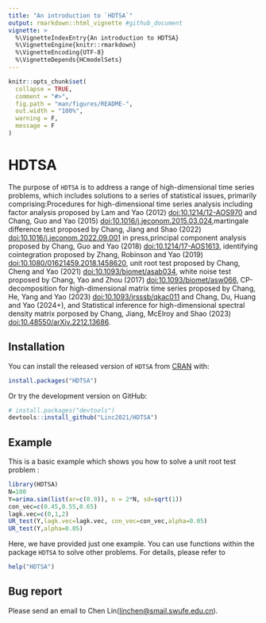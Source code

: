 ```yaml
---
title: "An introduction to `HDTSA`"
output: rmarkdown::html_vignette #github_document
vignette: >
  %\VignetteIndexEntry{An introduction to HDTSA}
  %\VignetteEngine{knitr::rmarkdown}
  %\VignetteEncoding{UTF-8}
  %\VignetteDepends{HCmodelSets}
---
```


<!-- README.md is generated from README.Rmd. Please edit that file -->

```r
knitr::opts_chunk$set(
  collapse = TRUE,
  comment = "#>",
  fig.path = "man/figures/README-",
  out.width = "100%",
  warning = F,
  message = F
)
```

# HDTSA

<!-- badges: start -->

<!-- badges: end -->

The purpose of `HDTSA` is to address a range of high-dimensional time series problems, which includes solutions to a series of statistical issues, primarily comprising:Procedures for high-dimensional time series analysis including factor analysis proposed by Lam and Yao (2012) <doi:10.1214/12-AOS970> and Chang, Guo and Yao (2015) <doi:10.1016/j.jeconom.2015.03.024>,martingale difference test proposed by Chang, Jiang and Shao (2022) <doi:10.1016/j.jeconom.2022.09.001> in press,principal component analysis proposed by Chang, Guo and Yao (2018) <doi:10.1214/17-AOS1613>, identifying cointegration proposed by Zhang, Robinson and Yao (2019) <doi:10.1080/01621459.2018.1458620>, unit root test proposed by Chang, Cheng and Yao (2021) <doi:10.1093/biomet/asab034>, white noise test proposed by Chang, Yao and Zhou (2017) <doi:10.1093/biomet/asw066>, CP-decomposition for high-dimensional matrix time series proposed by Chang, He, Yang and Yao (2023) <doi:10.1093/jrsssb/qkac011> and Chang, Du, Huang and Yao (2024+), and Statistical inference for high-dimensional spectral density matrix porposed by Chang, Jiang, McElroy and Shao (2023) <doi:10.48550/arXiv.2212.13686>.

## Installation

You can install the released version of `HDTSA` from [CRAN](https://CRAN.R-project.org) with:

``` r
install.packages("HDTSA")
```

Or try the development version on GitHub:

``` r
# install.packages("devtools")
devtools::install_github("Linc2021/HDTSA")
```

## Example

This is a basic example which shows you how to solve a unit root test problem :

```r
library(HDTSA)
N=100
Y=arima.sim(list(ar=c(0.9)), n = 2*N, sd=sqrt(1))
con_vec=c(0.45,0.55,0.65)
lagk.vec=c(0,1,2)
UR_test(Y,lagk.vec=lagk.vec, con_vec=con_vec,alpha=0.05)
UR_test(Y,alpha=0.05)
```

Here, we have provided just one example. You can use functions within the package `HDTSA` to solve other problems. For details, please refer to

``` r
help("HDTSA")
```

## Bug report

Please send an email to Chen Lin([linchen\@smail.swufe.edu.cn](mailto:linchen@smail.swufe.edu.cn){.email}).
